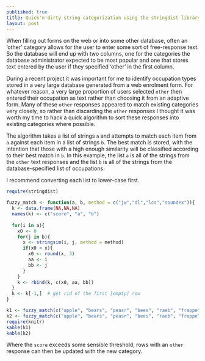 ```yaml
---
published: true
title: Quick'n'dirty string categorization using the stringdist library
layout: post
---
```


When filling out forms on the web or into some other database, often an 'other' category allows for the user to enter some sort of free-response text. So the database will end up with two columns, one for the categories the database administrator expected to be most popular and one that stores text entered by the user if they specified 'other' in the first column.

During a recent project it was important for me to identify occupation types stored in a very large database generated from a web enrolment form. For whatever reason, a very large proportion of users selected `other` then entered their occupation as text rather than choosing it from an adaptive form. Many of these `other` responses appeared to match existing categories very closely, so rather than discarding the `other` responses I thought it was worth my time to hack a quick algorithm to sort these responses into existing categories where possible.

The algorithm takes a list of strings `a` and attempts to match each item from `a` against each item in a list of strings `b`. The best match is stored, with the intention that those with a high enough similarity will be classified according to their best match in `b`. In this example, the list `a` is all of the strings from the `other` text responses and the list `b` is all of the strings from the database-specified list of occupations. 

I recommend converting each list to lower-case first.

```r
require(stringdist)

fuzzy_match <- function(a, b, method = c("jw","dl","lcs","soundex")){  
  k <- data.frame(NA,NA,NA)
  names(k) <- c("score", "a", "b")
  
  for(i in a){
    x0 <- 0
    for(j in b){
      x <- stringsim(i, j, method = method)
      if(x0 < x){
        x0 <- round(x, 3)
        aa <- i
        bb <- j
      }
    }
    k <- rbind(k, c(x0, aa, bb))
  }
  k <- k[-1,]  # get rid of the first [empty] row
}
```

```r
k1 <- fuzzy_match(c("apple", "bears", "peasr", "bees", "raeb", "frappe"), c("apple", "bear", "pear", "donkey"), method = "jw")
k2 <- fuzzy_match(c("apple", "bears", "peasr", "bees", "raeb", "frappe"), c("apple", "bear", "pear", "donkey"), method = "dl")
require(knitr)
kable(k1)
kable(k2)
```

Where the `score` exceeds some sensible threshold, rows with an `other` response can then be updated with the new category.